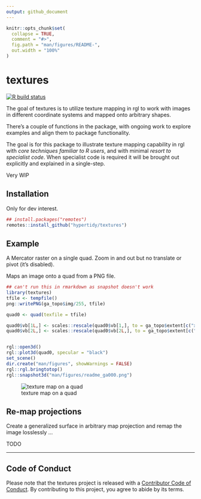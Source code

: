 ---
output: github_document
---

<!-- README.md is generated from README.Rmd. Please edit that file -->

```{r, include = FALSE}
knitr::opts_chunk$set(
  collapse = TRUE,
  comment = "#>",
  fig.path = "man/figures/README-",
  out.width = "100%"
)
```

# textures

<!-- badges: start -->
[![R build status](https://github.com/hypertidy/textures/workflows/R-CMD-check/badge.svg)](https://github.com/hypertidy/textures/actions)
<!-- badges: end -->



The goal of textures is to utilize texture mapping in rgl to work with images in different coordinate systems and mapped onto arbitrary shapes. 

There's a couple of functions in the package, with ongoing work to explore examples and align them 
to package functionality. 

The goal is for this package to illustrate texture mapping capability in rgl with *core techniques familiar to R users*, and with minimal *resort to specialist code*. When specialist code is required
it will be brought out explicitly and explained in a single-step. 


Very WIP

## Installation

Only for dev interest. 

```R
## install.packages("remotes")
remotes::install_github("hypertidy/textures")
```


## Example

A Mercator raster on a single quad. Zoom in and out but no translate or pivot (it's disabled). 

Maps an image onto a quad from a PNG file. 


```{r example, eval = FALSE}
## can't run this in rmarkdown as snapshot doesn't work
library(textures)
tfile <- tempfile()
png::writePNG(ga_topo$img/255, tfile)

quad0 <- quad(texfile = tfile)

quad0$vb[1L,] <- scales::rescale(quad0$vb[1,], to = ga_topo$extent[c("xmin", "xmax")])
quad0$vb[2L,] <- scales::rescale(quad0$vb[2L,], to = ga_topo$extent[c("ymin", "ymax")])


rgl::open3d()
rgl::plot3d(quad0, specular = "black")
set_scene()
dir.create("man/figures", showWarnings = FALSE)
rgl::rgl.bringtotop()
rgl::snapshot3d("man/figures/readme_ga000.png")


```
![texture map on a quad](man/figures/readme_ga000.png)

## Re-map projections

Create a generalized surface in arbitrary map projection and remap the image losslessly ...

TODO


---

## Code of Conduct

Please note that the textures project is released with a [Contributor Code of Conduct](https://contributor-covenant.org/version/2/0/CODE_OF_CONDUCT.html). By contributing to this project, you agree to abide by its terms.

